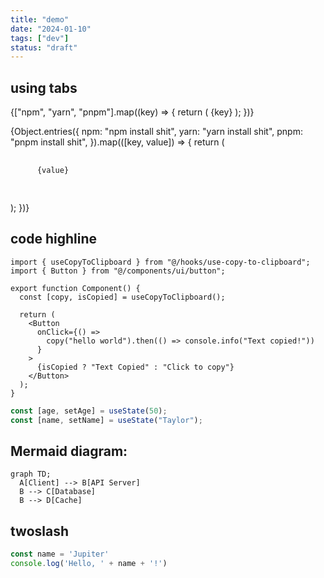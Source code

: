 ```yaml
---
title: "demo"
date: "2024-01-10"
tags: ["dev"]
status: "draft"
---
```


## using tabs

<Tabs defaultValue="pnpm">
 <TabsList>
  {["npm", "yarn", "pnpm"].map((key) => {
    return (
      <TabsTrigger
        key={key}
        value={key}
      >
        {key}
      </TabsTrigger>
    );
  })}
</TabsList>

{Object.entries({
npm: "npm install shit",
yarn: "yarn install shit",
pnpm: "pnpm install shit",
}).map(([key, value]) => {
return (

<TabsContent key={key} value={key} className='mt-0'>
  <pre className='overflow-x-auto px-4 py-5'>
    <code
      className='relative font-mono text-sm leading-none'
      data-language='bash'
    >
      {value}
    </code>
  </pre>
</TabsContent>
); })}

</Tabs>

## code highline

```tsx {1,2}#v {9,10}#s
import { useCopyToClipboard } from "@/hooks/use-copy-to-clipboard";
import { Button } from "@/components/ui/button";

export function Component() {
  const [copy, isCopied] = useCopyToClipboard();

  return (
    <Button
      onClick={() =>
        copy("hello world").then(() => console.info("Text copied!"))
      }
    >
      {isCopied ? "Text Copied" : "Click to copy"}
    </Button>
  );
}
```

```js /age/#v /name/#v /setAge/#s /setName/#s /50/#i /"Taylor"/#i
const [age, setAge] = useState(50);
const [name, setName] = useState("Taylor");
```

##  Mermaid diagram:

```mermaid
graph TD;
  A[Client] --> B[API Server]
  B --> C[Database]
  B --> D[Cache]
```

## twoslash

```js twoslash
const name = 'Jupiter'
console.log('Hello, ' + name + '!')
```

